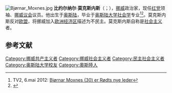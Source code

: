 [[File:Bjørnar_Moxnes.jpg|thumb]]
'''比约尔纳尔·莫克斯内斯'''（{{lang-no|Bjørnar Moxnes}}；{{bd|1981年|12月19日}}），[[挪威|挪威]]政治家，现任[[红党_(挪威)|红党]]领袖、[[挪威议会|挪威议会]]议员。他出生于[[奥斯陆|奥斯陆]]，毕业于[[奥斯陆大学|奥斯陆大学]][[社会学|社会学]]专业<ref>TV2, 6.mai 2012: [http://www.tv2.no/nyheter/innenriks/politikk/bjoernar-moxnes-30-er-roedts-nye-leder-3774544.html?utm Bjørnar Moxnes (30) er Rødts nye leder]</ref><ref>{{Cite web|url=http://www.dagsavisen.no/nye-inntrykk/den-rode-og-ranke/|archive-url=https://web.archive.org/web/20140222151019/http://www.dagsavisen.no/nye-inntrykk/den-rode-og-ranke/|archive-date=2014-02-22|title=Den røde og ranke - Dagsavisen|date=2014-02-22|access-date=2017-09-12}}</ref>。莫克斯内斯反对[[欧盟|欧盟]]，将挪威加入[[欧洲经济区|欧洲经济区]]描述为不民主。莫克斯内斯自称是[[社会主义|社会主义]]者。

== 参考文献 ==
{{reflist}}
[[Category:挪威共产主义者|Category:挪威共产主义者]]
[[Category:挪威社会主义者|Category:挪威社会主义者]]
[[Category:民主社会主义者|Category:民主社会主义者]]
[[Category:奥斯陆大学校友|Category:奥斯陆大学校友]]
[[Category:奧斯陸人|Category:奧斯陸人]]